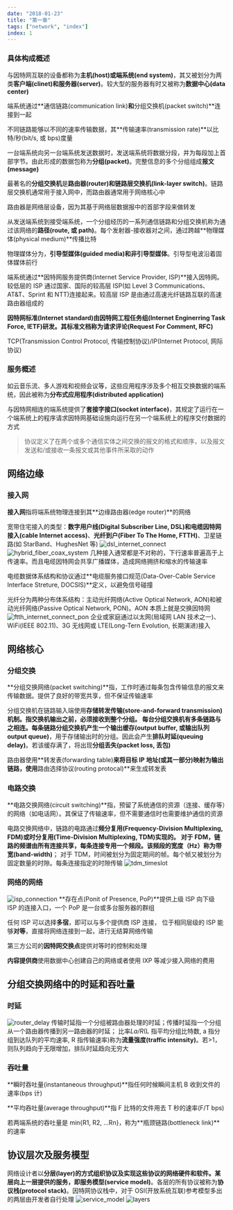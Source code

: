 ```yaml
---
date: "2018-01-23"
title: "第一章"
tags: ["network", "index"]
index: 1
---
```


### 具体构成概述

与因特网互联的设备都称为**主机(host)**或**端系统(end system)**，其又被划分为两类**客户端(clinet)**和**服务器(server)**。较大型的服务器有时又被称为**数据中心(data center)**

端系统通过**通信链路(communication link)**和**分组交换机(packet switch)**连接到一起

不同链路能够以不同的速率传输数据，其**传输速率(transmission rate)**以比特/秒(bit/s, 或 bps)度量

一台端系统向另一台端系统发送数据时，发送端系统将数据分段，并为每段加上首部字节。由此形成的数据包称为**分组(packet)**。完整信息的多个分组组成**报文(message)**

最著名的**分组交换机**是**路由器(router)**和**链路层交换机(link-layer switch)**。链路层交换机通常用于接入网中，而路由器通常用于网络核心中

路由器是网络层设备，因为其基于网络层数据报中的首部字段来做转发

从发送端系统到接受端系统，一个分组经历的一系列通信链路和分组交换机称为通过该网络的**路径(route, 或 path)**。每个发射器-接收器对之间，通过跨越**物理媒体(physical medium)**传播比特

物理媒体分为，**引导型媒体(guided media)**和**非引导型媒体**。引导型电波沿着固体媒体前行

端系统通过**因特网服务提供商(Internet Service Provider, ISP)**接入因特网。较低层的 ISP 通过国家、国际的较高层 ISP(如 Level 3 Communications、AT&T、Sprint 和 NTT)连接起来。较高层 ISP 是由通过高速光纤链路互联的高速路由器组成的

**因特网标准(Internet standard)**由因特网工程任务组(Internet Enginerring Task Force, IETF)研发。其标准文档称为**请求评论(Request For Comment, RFC)**

TCP(Transmission Control Protocol, 传输控制协议)/IP(Internet Protocol, 网际协议)

### 服务概述

如云音乐流、多人游戏和视频会议等，这些应用程序涉及多个相互交换数据的端系统，因此被称为**分布式应用程序(distributed application)**

与因特网相连的端系统提供了**套接字接口(socket interface)**，其规定了运行在一个端系统上的程序请求因特网基础设施向运行在另一个端系统上的程序交付数据的方式

> 协议定义了在两个或多个通信实体之间交换的报文的格式和顺序，以及报文发送和/或接收一条报文或其他事件所采取的动作

## 网络边缘

### 接入网

**接入网**指将端系统物理连接到其**边缘路由器(edge router)**的网络

宽带住宅接入的类型：**数字用户线(Digital Subscriber Line, DSL)**和**电缆因特网接入(cable Internet access)**、**光纤到户(Fiber To The Home, FTTH)**、卫星链路(如 StarBand、HughesNet 等)
![dsl_internet_connect](../../images/network/dsl_internet_connect.webp)
![hybrid_fiber_coax_system](../../images/network/hybrid_fiber_coax_system.webp)
几种接入通常都是不对称的，下行速率普遍高于上传速率。而且电缆因特网会共享广播媒体，造成网络拥挤和缩水的传输速率

电缆数据体系结构和协议通过**电缆服务接口规范(Data-Over-Cable Service Interface Streture, DOCSIS)**定义，以避免信号碰撞

光纤分为两种分布体系结构：主动光纤网络(Active Optical Network, AON)和被动光纤网络(Passive Optical Network, PON)。AON 本质上就是交换因特网
![ftth_internet_connect_pon](../../images/network/ftth_internet_connect_pon.webp)
企业或家庭通过以太网(局域网 LAN 技术之一)、WiFi(IEEE 802.11)、3G 无线网或 LTE(Long-Tern Evolution, 长期演进)接入

## 网络核心

### 分组交换

**分组交换网络(packet switching)**指，工作时通过每条包含传输信息的报文来传输数据。提供了良好的带宽共享，但不保证传输速率

分组交换机在链路输入端使用**存储转发传输(store-and-forward transmission)**机制。指交换机输出之前，必须接收到整个分组。
每台分组交换机有多条链路与之相连。每条链路分组交换机产生一个**输出缓存(output buffer, 或输出队列 output queue)**，用于存储输出时的分组。因此会产生**排队时延(queuing delay)**。若该缓存满了，将出现**分组丢失(packet loss, 丢包)**

路由器使用**转发表(forwarding table)**来将目标 IP 地址(或其一部分)映射为输出链路，使用**路由选择协议(routing protocal)**来生成转发表

### 电路交换

**电路交换网络(circuit switching)**指，预留了系统通信的资源（连接、缓存等）的网络（如电话网）。其保证了传输速率，但不需要通信时也需要维护通信的资源

电路交换网络中，链路的电路通过**频分复用(Frequency-Division Multiplexing, FDM)**或**时分复用(Time-Division Multiplexing, TDM)**实现的。
对于 FDM，链路的频谱由所有连接共享，每条连接专用一个频段。该频段的宽度（Hz）称为**带宽(band-width)**；
对于 TDM，时间被划分为固定期间的帧。每个帧又被划分为固定数量的时隙。每条连接指定的时隙传输
![tdm_timeslot](../../images/network/tdm_timeslot.webp)

### 网络的网络

![isp_connection](../../images/network/isp_connection.webp)
**存在点(Ponit of Presence, PoP)**提供上级 ISP 向下级 ISP 的连接入口，一个 PoP 是一台或多台服务器的群组

任何 ISP 可以选择**多宿**，即可以与多个提供商 ISP 连接，
位于相同层级的 ISP 能够**对等**，直接将网络连接到一起，进行无结算网络传输

第三方公司的**因特网交换点**提供对等时的控制和处理

**内容提供商**使用数据中心创建自己的网络或者使用 IXP 等减少接入网络的费用

## 分组交换网络中的时延和吞吐量

### 时延

![router_delay](../../images/network/router_delay.webp)
传输时延指一个分组被路由器处理的时延；传播时延指一个分组从一个路由器传播到另一路由器的时延；
比率*La/R*(L 指平均分组比特数, a 指分组到达队列的平均速率, R 指传输速率)称为**流量强度(traffic intensity)**。若>1，则队列趋向于无限增加，排队时延趋向无穷大

### 吞吐量

**瞬时吞吐量(instantaneous throughput)**指任何时候瞬间主机 B 收到文件的速率(bps 计)

**平均吞吐量(average throughput)**指 F 比特的文件用去 T 秒的速率(F/T bps)

若两端系统的吞吐量是 min{R1, R2, ...Rn}，称为**瓶颈链路(bottleneck link)**的速率

## 协议层次及服务模型

网络设计者以**分层(layer)**的方式组织协议及实现这些协议的网络硬件和软件。某层向上一层提供的服务，即**服务模型(service model)**。各层的所有协议被称为**协议栈(protocol stack)**。因特网协议栈中，对于 OSI(开放系统互联)参考模型多出的两层由开发者自行处理
![service_model](../../images/network/service_model.webp)
![layers](../../images/network/layers.webp)
